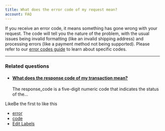 ```yaml
---
title: What does the error code of my request mean?
account: FAQ 
---
```


If you receive an error code, it means something has gone wrong with your request. The code will tell you the nature of the problem, with the usual issues being invalid formatting (like an invalid shipping address) and processing errors (like a payment method not being supported). Please refer to our [error codes guide](/display/DOCS/Error+codes) to learn about specific codes.

* * *

### Related questions

*   #### [What does the response code of my transaction mean?](/pages/viewpage.action?pageId=721098)
    
    The response\_code is a five-digit numeric code that indicates the status of the...

LikeBe the first to like this

*   [error](/label/FAQ/error)
*   [code](/label/FAQ/code)
*   [Edit Labels](# "Edit Labels (Type 'l')")




